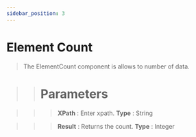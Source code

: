 ```yaml
---
sidebar_position: 3
---
```


# Element Count

> The ElementCount component is allows to  number of data.

>> # Parameters

>>> **XPath** :  Enter xpath. **Type** : String

>>>**Result** : Returns the count. **Type** : Integer 